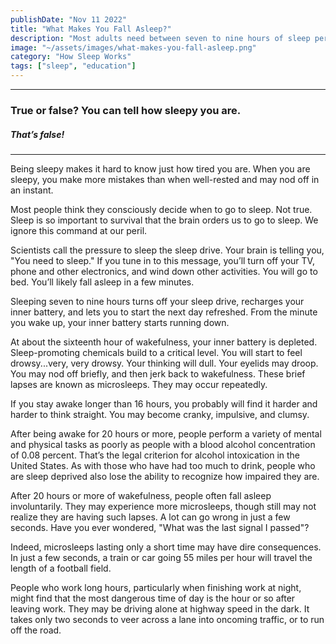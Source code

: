```yaml
---
publishDate: "Nov 11 2022"
title: "What Makes You Fall Asleep?"
description: "Most adults need between seven to nine hours of sleep per day, ideally at night, to feel optimally alert and perform at their best, according to Daniel Cohen, MD, MMSc, formerly of Harvard."
image: "~/assets/images/what-makes-you-fall-asleep.png"
category: "How Sleep Works"
tags: ["sleep", "education"]
---
```

----
### True or false? You can tell how sleepy you are.
##### That’s false!
----
Being sleepy makes it hard to know just how tired you are. When you are sleepy, you make more mistakes than when well-rested and may nod off in an instant.

Most people think they consciously decide when to go to sleep. Not true. Sleep is so important to survival that the brain orders us to go to sleep. We ignore this command at our peril.

Scientists call the pressure to sleep the sleep drive. Your brain is telling you, "You need to sleep." If you tune in to this message, you’ll turn off your TV, phone and other electronics, and wind down other activities. You will go to bed. You’ll likely fall asleep in a few minutes.

Sleeping seven to nine hours turns off your sleep drive, recharges your inner battery, and lets you to start the next day refreshed. From the minute you wake up, your inner battery starts running down.

At about the sixteenth hour of wakefulness, your inner battery is depleted. Sleep-promoting chemicals build to a critical level. You will start to feel drowsy...very, very drowsy. Your thinking will dull. Your eyelids may droop. You may nod off briefly, and then jerk back to wakefulness. These brief lapses are known as microsleeps. They may occur repeatedly.

If you stay awake longer than 16 hours, you probably will find it harder and harder to think straight. You may become cranky, impulsive, and clumsy.

After being awake for 20 hours or more, people perform a variety of mental and physical tasks as poorly as people with a blood alcohol concentration of 0.08 percent. That’s the legal criterion for alcohol intoxication in the United States. As with those who have had too much to drink, people who are sleep deprived also lose the ability to recognize how impaired they are.

After 20 hours or more of wakefulness, people often fall asleep involuntarily. They may experience more microsleeps, though still may not realize they are having such lapses. A lot can go wrong in just a few seconds. Have you ever wondered, "What was the last signal I passed"?

Indeed, microsleeps lasting only a short time may have dire consequences. In just a few seconds, a train or car going 55 miles per hour will travel the length of a football field.

People who work long hours, particularly when finishing work at night, might find that the most dangerous time of day is the hour or so after leaving work. They may be driving alone at highway speed in the dark. It takes only two seconds to veer across a lane into oncoming traffic, or to run off the road.
